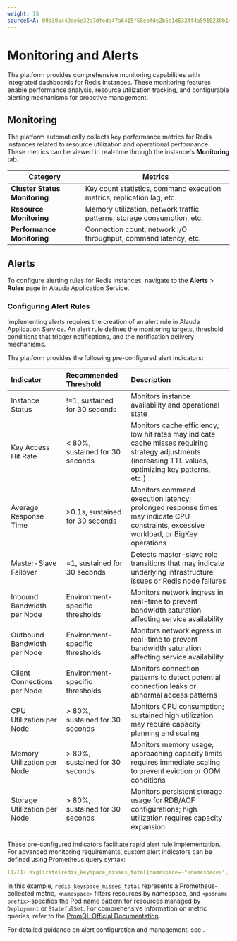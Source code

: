```yaml
---
weight: 75
sourceSHA: 09d30a449de6e32a7dfeda47a6415f58ebfde2b6e1d6324f4a5910230b141f89
---
```


# Monitoring and Alerts

The platform provides comprehensive monitoring capabilities with integrated dashboards for Redis instances. These monitoring features enable performance analysis, resource utilization tracking, and configurable alerting mechanisms for proactive management.

## Monitoring

The platform automatically collects key performance metrics for Redis instances related to resource utilization and operational performance. These metrics can be viewed in real-time through the instance's **Monitoring** tab.

| Category | Metrics |
| -------- | ------- |
| **Cluster Status Monitoring** | Key count statistics, command execution metrics, replication lag, etc. |
| **Resource Monitoring** | Memory utilization, network traffic patterns, storage consumption, etc. |
| **Performance Monitoring** | Connection count, network I/O throughput, command latency, etc. |

## Alerts

To configure alerting rules for Redis instances, navigate to the **Alerts** > **Rules** page in Alauda Application Service.

### Configuring Alert Rules

Implementing alerts requires the creation of an alert rule in Alauda Application Service. An alert rule defines the monitoring targets, threshold conditions that trigger notifications, and the notification delivery mechanisms.

The platform provides the following pre-configured alert indicators:

| Indicator | Recommended Threshold | Description |
| :-------- | :------------------- | :---------- |
| Instance Status | !=1, sustained for 30 seconds | Monitors instance availability and operational state |
| Key Access Hit Rate | < 80%, sustained for 30 seconds | Monitors cache efficiency; low hit rates may indicate cache misses requiring strategy adjustments (increasing TTL values, optimizing key patterns, etc.) |
| Average Response Time | >0.1s, sustained for 30 seconds | Monitors command execution latency; prolonged response times may indicate CPU constraints, excessive workload, or BigKey operations |
| Master-Slave Failover | =1, sustained for 30 seconds | Detects master-slave role transitions that may indicate underlying infrastructure issues or Redis node failures |
| Inbound Bandwidth per Node | Environment-specific thresholds | Monitors network ingress in real-time to prevent bandwidth saturation affecting service availability |
| Outbound Bandwidth per Node | Environment-specific thresholds | Monitors network egress in real-time to prevent bandwidth saturation affecting service availability |
| Client Connections per Node | Environment-specific thresholds | Monitors connection patterns to detect potential connection leaks or abnormal access patterns |
| CPU Utilization per Node | > 80%, sustained for 30 seconds | Monitors CPU consumption; sustained high utilization may require capacity planning and scaling |
| Memory Utilization per Node | > 80%, sustained for 30 seconds | Monitors memory usage; approaching capacity limits requires immediate scaling to prevent eviction or OOM conditions |
| Storage Utilization per Node | > 80%, sustained for 30 seconds | Monitors persistent storage usage for RDB/AOF configurations; high utilization requires capacity expansion |

These pre-configured indicators facilitate rapid alert rule implementation. For advanced monitoring requirements, custom alert indicators can be defined using Prometheus query syntax:

```yaml
(1/(1+(avg(irate(redis_keyspace_misses_total{namespace=~"<namespace>", pod=~"<podname prefix>-.*"}[5m])) by(namespace,service) / (avg(irate(redis_keyspace_hits_total{namespace=~"<namespace>", pod=~"<podname prefix>-.*"}[5m])) by(namespace,service)+1))))
```

In this example, `redis_keyspace_misses_total` represents a Prometheus-collected metric, `<namespace>` filters resources by namespace, and `<podname prefix>` specifies the Pod name pattern for resources managed by `Deployment` or `StatefulSet`. For comprehensive information on metric queries, refer to the [PromQL Official Documentation](https://prometheus.io/docs/prometheus/latest/querying/basics/).

For detailed guidance on alert configuration and management, see <ExternalSiteLink name="acp" href="appservice/unified-om/alert-policy-mgt/index" children="Alert Management" />.
